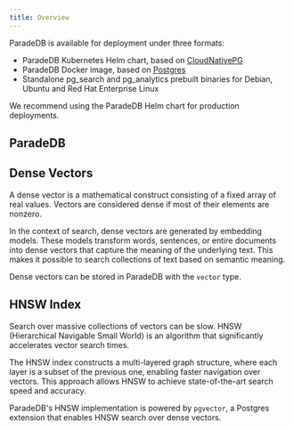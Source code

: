 ```yaml
---
title: Overview
---
```


ParadeDB is available for deployment under three formats:

- ParadeDB Kubernetes Helm chart, based on [CloudNativePG](https://cloudnative-pg.io/)
- ParadeDB Docker image, based on [Postgres](https://hub.docker.com/_/postgres)
- Standalone pg_search and pg_analytics prebuilt binaries for Debian, Ubuntu and Red Hat Enterprise Linux

We recommend using the ParadeDB Helm chart for production deployments.

## ParadeDB 








## Dense Vectors

A dense vector is a mathematical construct consisting of a fixed array of real values. Vectors are considered dense if most of
their elements are nonzero.

In the context of search, dense vectors are generated by embedding models. These models transform words, sentences, or entire documents into
dense vectors that capture the meaning of the underlying text. This makes it possible to search collections of text based on
semantic meaning.

Dense vectors can be stored in ParadeDB with the `vector` type.

## HNSW Index

Search over massive collections of vectors can be slow. HNSW (Hierarchical Navigable Small World) is an algorithm that significantly
accelerates vector search times.

The HNSW index constructs a multi-layered graph structure, where each layer is a subset of the previous one, enabling faster navigation over vectors.
This approach allows HNSW to achieve state-of-the-art search speed and accuracy.

ParadeDB's HNSW implementation is powered by `pgvector`, a Postgres extension that enables HNSW search over dense vectors.


